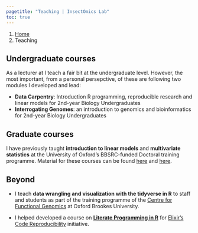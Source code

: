 ```yaml
---
pagetitle: "Teaching | InsectOmics Lab"
toc: true
---
```


```{=html}
<nav aria-label="breadcrumb">
  <ol class="breadcrumb">
    <li class="breadcrumb-item"><a href="index.html">Home</a></li>
    <li class="breadcrumb-item active" aria-current="page">Teaching</li>
  </ol>
</nav>
```


## Undergraduate courses

As a lecturer at I teach a fair bit at the undergraduate level. However, the most important, from a personal persepctive, of these are following two modules I developed and lead:

-   **Data Carpentry**: Introduction R programming, reproducible research and linear models for 2nd-year Biology Undergraduates
-   **Interrogating Genomes**: an introduction to genomics and bioinformatics for 2nd-year Biology Undergraduates

## Graduate courses

I have previously taught **introduction to linear models** and **multivariate statistics** at the University of Oxford's BBSRC-funded Doctoral training programme. Material for these courses can be found [here](https://github.com/saadarif/DTCTeaching) and [here]().

## Beyond

- I teach **data wrangling and visualization with the tidyverse in R** to staff and students as part of the training programme of the [Centre for Functional Genomics](https://www.brookes.ac.uk/research/units/hls/centres/centre-for-functional-genomics) at Oxford Brookes University.

- I helped developed a course on [**Literate Programming in R**](https://elixir-europe-training.github.io/ELIXIR-TrP-LiterateProgrammingR-CodeRep/) for [Elixir's Code Reproducibility](https://elixir-europe-training.github.io/CodeReproducibility/) initiative.